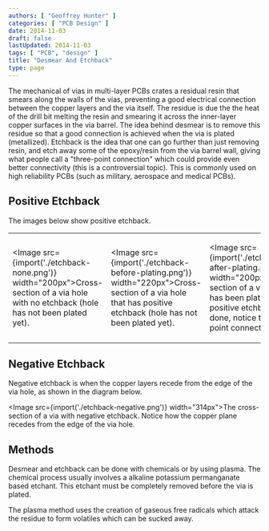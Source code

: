 ```yaml
---
authors: [ "Geoffrey Hunter" ]
categories: [ "PCB Design" ]
date: 2014-11-03
draft: false
lastUpdated: 2014-11-03
tags: [ "PCB", "design" ]
title: "Desmear And Etchback"
type: page
---
```



The mechanical of vias in multi-layer PCBs crates a residual resin that smears along the walls of the vias, preventing a good electrical connection between the copper layers and the via itself. The residue is due the the heat of the drill bit melting the resin and smearing it across the inner-layer copper surfaces in the via barrel. The idea behind desmear is to remove this residue so that a good connection is achieved when the via is plated (metallized). Etchback is the idea that one can go further than just removing resin, and etch away some of the epoxy/resin from the via barrel wall, giving what people call a "three-point connection" which could provide even better connectivity (this is a controversial topic). This is commonly used on high reliability PCBs (such as military, aerospace and medical PCBs).

## Positive Etchback

The images below show positive etchback.

<table>
  <tbody>
    <tr>
      <td>
      
<Image src={import('./etchback-none.png')} width="200px">Cross-section of a via hole with no etchback (hole has not been plated yet).</Image>
</td>
      <td>

<Image src={import('./etchback-before-plating.png')} width="220px">Cross-section of a via hole that has positive etchback (hole has not been plated yet).</Image>
</td>
      <td>

<Image src={import('./etchback-after-plating.png')} width="200px">Cross-section of a via which has been plated after positive etchback was done, notice the 'three-point connection'.</Image>
</td>
    </tr>
  </tbody>
</table>

## Negative Etchback

Negative etchback is when the copper layers recede from the edge of the via hole, as shown in the diagram below.

<Image src={import('./etchback-negative.png')} width="314px">The cross-section of a via with negative etchback. Notice how the copper plane recedes from the edge of the via hole.</Image>

## Methods

Desmear and etchback can be done with chemicals or by using plasma. The chemical process usually involves a alkaline potassium permanganate based etchant. This etchant must be completely removed before the via is plated.

The plasma method uses the creation of gaseous free radicals which attack the residue to form volatiles which can be sucked away.
